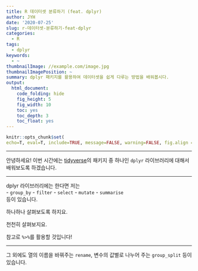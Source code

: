 ```yaml
---
title: R 데이터셋 분류하기 (feat. dplyr)
author: JYH
date: '2020-07-25'
slug: r-데이터셋-분류하기-feat-dplyr
categories:
  - R
tags:
  - dplyr
keywords:
  - ~
thumbnailImage: //example.com/image.jpg
thumbnailImagePosition: ~
summary: dplyr 패키지를 활용하여 데이터셋을 쉽게 다루는 방법을 배워봅시다.
output:
  html_document:
    code_folding: hide
    fig_height: 5
    fig_width: 10
    toc: yes
    toc_depth: 3
    toc_float: yes
---
```


```r
knitr::opts_chunk$set(
echo=T, eval=T, include=TRUE, message=FALSE, warning=FALSE, fig.align = "center", fig.height = 5, fig.widget = 5, cache=T, dpi = 300)
```

---

<!--more-->

안녕하세요! 이번 시간에는 [tidyverse](https://www.tidyverse.org/)의 패키지 중 하나인 `dplyr` 라이브러리에 대해서 배워보도록 하겠습니다.

***

dplyr 라이브러리에는 한다면 저는 <br>
- `group_by`
- `filter`
- `select`
- `mutate`
- `summarise` <br>
등이 있습니다.

하나하나 살펴보도록 하지요.

천천히 살펴보지요.

참고로 `%>%`를 활용할 것입니다! 


***
그 외에도 열의 이름을 바꿔주는 `rename`, 변수의 값별로 나누어 주는 `group_split` 등이 있습니다.